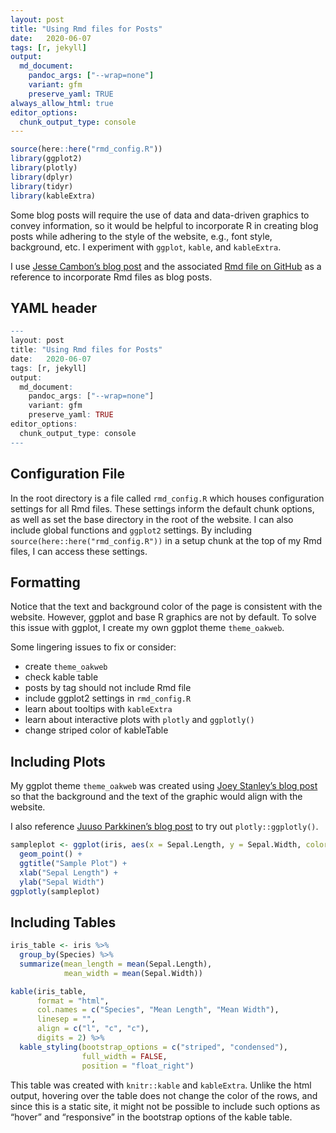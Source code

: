 ```yaml
---
layout: post
title: "Using Rmd files for Posts"
date:   2020-06-07
tags: [r, jekyll]
output: 
  md_document:
    pandoc_args: ["--wrap=none"]
    variant: gfm
    preserve_yaml: TRUE
always_allow_html: true
editor_options: 
  chunk_output_type: console
---
```


```r
source(here::here("rmd_config.R"))
library(ggplot2)
library(plotly)
library(dplyr)
library(tidyr)
library(kableExtra)
```

Some blog posts will require the use of data and data-driven graphics to convey information, so it would be helpful to incorporate R in creating blog posts while adhering to the style of the website, e.g., font style, background, etc. I experiment with `ggplot`, `kable`, and `kableExtra`. 

I use [Jesse Cambon's blog post](https://jessecambon.github.io/2019/12/08/practical-tidy-evaluation.html) and the associated [Rmd file on GitHub](https://github.com/jessecambon/jessecambon.github.io/blob/master/_posts/2020-03-22-deploying-rmarkdown-online.Rmd) as a reference to incorporate Rmd files as blog posts.

## YAML header
```r
---
layout: post
title: "Using Rmd files for Posts"
date:   2020-06-07
tags: [r, jekyll]
output: 
  md_document:
    pandoc_args: ["--wrap=none"]
    variant: gfm
    preserve_yaml: TRUE
editor_options: 
  chunk_output_type: console
---
```


## Configuration File

In the root directory is a file called `rmd_config.R` which houses configuration settings for all Rmd files. These settings inform the default chunk options, as well as set the base directory in the root of the website. I can also include global functions and `ggplot2` settings. By including `source(here::here("rmd_config.R"))` in a setup chunk at the top of my Rmd files, I can access these settings.

## Formatting

Notice that the text and background color of the page is consistent with the website. However, ggplot and base R graphics are not by default. To solve this issue with ggplot, I create my own ggplot theme `theme_oakweb`.

Some lingering issues to fix or consider:

* create `theme_oakweb`
* check kable table
* posts by tag should not include Rmd file 
* include ggplot2 settings in `rmd_config.R`
* learn about tooltips with `kableExtra`
* learn about interactive plots with `plotly` and `ggplotly()`
* change striped color of kableTable

<!-- try {% if post contains ".md" | if post contains ".Rmd" %} {% endif %} -->

## Including Plots

My ggplot theme `theme_oakweb` was created using [Joey Stanley's blog post](http://joeystanley.com/blog/custom-themes-in-ggplot2) so that the background and the text of the graphic would align with the website. 

I also reference [Juuso Parkkinen's blog post](https://ouzor.github.io/blog/2014/11/21/interactive-visualizations.html) to try out `plotly::ggplotly()`.

```r
sampleplot <- ggplot(iris, aes(x = Sepal.Length, y = Sepal.Width, color = Species)) +
  geom_point() +
  ggtitle("Sample Plot") +
  xlab("Sepal Length") +
  ylab("Sepal Width")
ggplotly(sampleplot)
```

## Including Tables

```r
iris_table <- iris %>% 
  group_by(Species) %>% 
  summarize(mean_length = mean(Sepal.Length),
            mean_width = mean(Sepal.Width))

kable(iris_table, 
      format = "html",
      col.names = c("Species", "Mean Length", "Mean Width"),
      linesep = "",
      align = c("l", "c", "c"),
      digits = 2) %>% 
  kable_styling(bootstrap_options = c("striped", "condensed"),
                full_width = FALSE,
                position = "float_right")
```

This table was created with `knitr::kable` and `kableExtra`. Unlike the html output, hovering over the table does not change the color of the rows, and since this is a static site, it might not be possible to include such options as "hover" and "responsive" in the bootstrap options of the kable table.